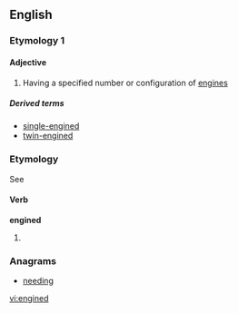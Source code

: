 ==English==

===Etymology 1===
{{suffix|engine|ed|gloss1=noun}}

====Adjective====
{{en-adj|-}}

# {{context|in combination}} Having a specified number or configuration of [[engine]]s

=====Derived terms=====
* [[single-engined]]
* [[twin-engined]]

===Etymology===
See {{term|engine#Verb|engine}} {{a|verb}}

====Verb====
'''engined'''

# {{en-past of|engine}}

===Anagrams===
* [[needing#English|needing]]

[[vi:engined]]